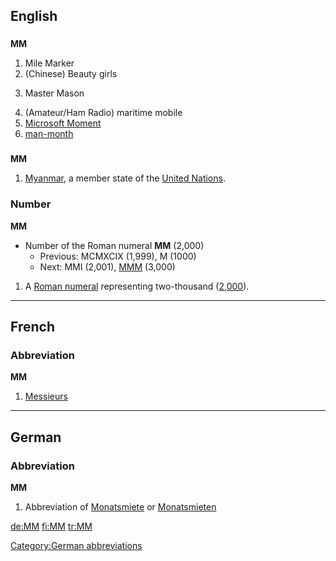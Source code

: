 ==English==
==={{initialism}}===
'''MM'''
#Mile Marker
#(Chinese) Beauty girls
#{{freemasonry}} Master Mason
#(Amateur/Ham Radio) maritime mobile
#[[Microsoft Moment]]
#[[man-month]]

==={{abbreviation}}===
'''MM'''
#[[Myanmar]], a member state of the [[United Nations]].

===Number===
'''MM'''
*Number of the Roman numeral '''MM''' (2,000)
**Previous: MCMXCIX (1,999), M (1000)
**Next: MMI (2,001), [[MMM]] (3,000)

# A [[Roman numeral]] representing two-thousand ([[two thousand|2,000]]).

----

==French==
===Abbreviation===
'''MM'''
# [[Messieurs]]

----

==German==

===Abbreviation===
'''MM'''

# {{context|apartment listing|lang=de}} Abbreviation of [[Monatsmiete]] or [[Monatsmieten]]

[[Category:German abbreviations]]
[[de:MM]]
[[fi:MM]]
[[tr:MM]]